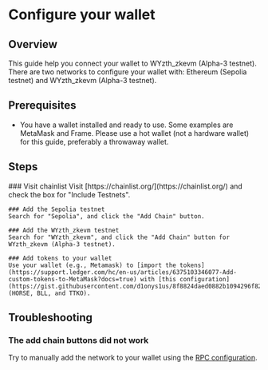 
# Configure your wallet

## Overview

This guide help you connect your wallet to WYzth_zkevm (Alpha-3 testnet). There are two networks to configure your wallet with: Ethereum (Sepolia testnet) and WYzth_zkevm (Alpha-3 testnet).

## Prerequisites

- You have a wallet installed and ready to use. Some examples are MetaMask and Frame. Please use a hot wallet (not a hardware wallet) for this guide, preferably a throwaway wallet.

## Steps

<Steps>
    ### Visit chainlist
    Visit [https://chainlist.org/](https://chainlist.org/) and check the box for "Include Testnets".

    ### Add the Sepolia testnet
    Search for "Sepolia", and click the "Add Chain" button.

    ### Add the WYzth_zkevm testnet
    Search for "WYzth_zkevm", and click the "Add Chain" button for WYzth_zkevm (Alpha-3 testnet).

    ### Add tokens to your wallet
    Use your wallet (e.g., Metamask) to [import the tokens](https://support.ledger.com/hc/en-us/articles/6375103346077-Add-custom-tokens-to-MetaMask?docs=true) with [this configuration](https://gist.githubusercontent.com/d1onys1us/8f8824daed0882b1094296f824fae53c/raw/wyzth_zkevm_tokens.json) (HORSE, BLL, and TTKO).
</Steps>

## Troubleshooting
### The add chain buttons did not work
Try to manually add the network to your wallet using the [RPC configuration](/docs/reference/rpc-configuration).
